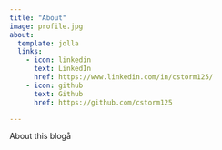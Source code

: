 ```yaml
---
title: "About"
image: profile.jpg
about:
  template: jolla
  links:
    - icon: linkedin
      text: LinkedIn
      href: https://www.linkedin.com/in/cstorm125/
    - icon: github
      text: Github
      href: https://github.com/cstorm125

---
```


About this blogå
